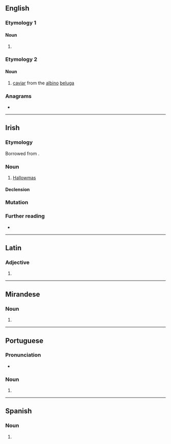 {{also|Almas|almaş}}
==English==

===Etymology 1===

====Noun====
{{head|en|noun form}}

# {{plural of|en|alma}}

===Etymology 2===
{{bor|en|ru|алма́з||diamond}}

====Noun====
{{en-noun|-}}

# [[caviar]] from the [[albino]] [[beluga]]

===Anagrams===
* {{anagrams|en|a=aalms|Alams|Lamas|Salam|Salma|Slama|amlas|laams|lamas|malas|salam}}

----

==Irish==

===Etymology===
Borrowed from {{bor|ga|en|Hallowmas}}.

===Noun===
{{ga-noun|m|almais|-}}

# [[Hallowmas]]

====Declension====
{{ga-decl-m1-nopl|a|lmas|lmais}}

===Mutation===
{{ga-mut}}

===Further reading===
* {{R:ga:Ó Dónaill}}

{{topics|ga|Calendar terms|Holidays}}

----

==Latin==

===Adjective===
{{la-adj-form|almās}}

# {{inflection of|la|almus||acc|f|p}}

----

==Mirandese==

===Noun===
{{head|mwl|noun form|g=f-p}}

# {{plural of|mwl|alma}}

----

==Portuguese==

===Pronunciation===
* {{a|PT}} {{IPA|pt|/ˈaɫ.mɐʃ/}}

===Noun===
{{head|pt|noun form}}

# {{plural of|pt|alma}}

----

==Spanish==

===Noun===
{{head|es|noun form|g=f-p}}

# {{plural of|es|alma}}